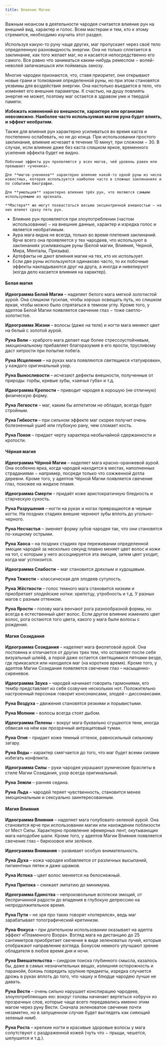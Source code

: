 ```yaml
---
title: Влияние Магии
---
```



<ButtonCover src="pic.jpg" title="Влияние Магии" author="Clint Cearley" authorHref="https://www.artstation.com/clintcearley" />
<BlockquoteBox attention>
    Важным нюансом в деятельности чародея считается влияние рун на внешний вид, характер и голос. Всем мастерам и тем, кто к этому стремится, необходимо изучить этот раздел.
</BlockquoteBox>

Используя какую-то руну чаще других, маг пропускает через своё тело определенную разновидность энергии. Она не только сплетается в заклинание, как того желает маг, но и касается непосредственно его самого. Все равно что заниматься каким-нибудь ремеслом − волей-неволей запачкаешься или поймаешь занозу.

Многие чародеи признаются, что, ставя приоритет, они открывают новые грани и толкования определенной руны, но при этом становятся уязвимы для воздействия энергии. Она настолько въедается в тело, что изменяет его внешние параметры. К счастью, на душу повлиять энергия не может, поэтому маг остается в здравом уме и твердой памяти.

**Избежать изменений во внешности, характере или организме невозможно. Наиболее часто используемая магом руна будет влиять, и эффект необратим.**

Также для влияния рун характерно усиливаться во время каста и постепенно ослабевать, но не до конца. При использовании простого заклинания, влияние исчезает в течение 10 минут, при сложном − 30. В случае, если влияние даже без каста слишком яркое, временного усиления эффекта будет не видно.

<BlockquoteBox text>

    Побочные эффекты рун проявляются у всех магов, чей уровень равен или превышает «ученика».

    Для **магов-учеников** характерно влияние какой-то одной руны из числа известных, которая используется наиболее часто в сложных заклинаниях и по событиям биографии.

    Для **умельцев** характерно влияние трёх рун, что являются самыми используемыми из арсенала.

    **Мастера** же могут похвастаться весьма эксцентричной внешностью − на них влияет сразу пять рун.

</BlockquoteBox>

* Влияние рун проявляется при злоупотреблении (частом использовании) − на внешние данные, характер и изредка голос и является необратимым.
* Аура мага видна не всегда, только во время плетения заклинаний. Ярче всего она проявляется у тех чародеев, что используют в заклинаниях усиливающие руны (Белой магии, Влияния, Черной, Мира, Менталы, Призыва).
* Артефакты не дают влияния магии на тех, кто их использует.
* Если две руны используются одинаково часто, то их побочные эффекты накладываются друг на друга, а иногда и нивелируют (когда дело касается влияния на характер).

#### Белая магия

**Идеограмма Белой Магии** – наделяет белого мага мягкой золотистой аурой. Она слишком тусклая, чтобы хорошо освещать путь, но слишком яркая, чтобы можно было спрятаться в темном углу. Кроме того, у адептов Белой Магии появляется свечение глаз − тоже светло-золотистое.

**Идеограмма Жизни** – волосы (даже на теле) и ногти мага меняют цвет на белый с золотой аурой.

**Руна Воли** – храброго мага делает еще более стрессоустойчивым, эмоциональному прибавляет благоразумия в его ярости, трусливому даст хитрости при попытке побега.

**Руна Исцеления** – на руках мага появляются светящиеся «татуировки», у каждого оригинальный узор.

**Руна Выносливости** – исчезают дефекты внешности, полученные от природы: горбы, кривые зубы, «заячья губа» и т.д.

**Идеограмма Крепости** – приводит чародея в хорошую (не отличную) физическую форму.

**Руна Легкости** – маг, каким бы аппетитом не обладал, всегда будет стройным.

**Руна Гибкости** – при сильном эффекте маг скорее получит очень болезненный ушиб или глубокую рану, чем сломает кость.

**Руна Покоя** – придает черту характера необычайной сдержанности и кротости.

#### Чёрная магия

**Идеограмма Чёрной Магии** – наделяет мага красно-оранжевой аурой. Она особенно ярка, когда чародей находится в местах, наполненных страданиями − например, посреди только что сожженной дотла деревни. Кроме того, у адептов Чёрной Магии появляется свечение глаз, похожее на жидкое пламя.

**Идеограмма Смерти** – придаёт коже аристократичную бледность и старческую сухость.

**Руна Разрушения** – ногти на руках и ногах превращаются в черные когти. На поздних стадиях внешне чернеют зубы вплоть до угольно-черного.

**Руна Несчастья** – зменяет форму зубов чародея так, что они становятся по-хищному острыми.

**Руна Хаоса** – на поздних стадиях при переживании определенной эмоции чародей за несколько секунд плавно меняет цвет волос и кожи на тот, с которым у него ассоциируется эта эмоция, затем цвет уходит, когда маг успокоится.

**Идеограмма Слабости** – маг становится дряхлым и худощавым.

**Руна Тяжести** – классическая для злодеев сутулость.

**Руна Жёсткости** – голос темного мага становится низким и приобретает злодейские нотки: хрипотцу, утробность и т.д. У разных магов с разным оттенком.

**Руна Ярости** – голову мага венчают рога разнообразной формы, но всегда в естественный цвет волос. Если другое влияние изменило цвет волос, рога остаются того цвета, какого у мага были волосы с рождения.

#### Магия Созидания

**Идеограмма Созидания** – наделяет мага фиолетовой аурой. Она постоянна и отличается от других трех тем, что оставляет после себя визуальный шлейф, а порой даже остается светящимися пятнами везде, где прикасался или находился маг (на короткое время). Кроме того, у адептов Магии Созидания появляется свечение глаз – насыщенно-сиреневое.

**Идеограмма Звука** – чародей начинает говорить гармониями, его тембр представляет из себя созвучие нескольких нот. Положительно настроенный персонаж говорит консонансами, злодей – диссонансами. 

**Руна Воздуха** – движения становятся резкими и порывистыми.

**Руна Молнии** – волосы всегда стоят дыбом.

**Идеограмма Пелены** – вокруг мага буквально сгущаются тени, иногда обвисая на нём как прозрачный антрацитовый туман.

**Руна Огня** – придает коже темный оттенок, равносильный сильному загару.

**Руна Воды** – характер смягчается до того, что маг будет всеми силами избегать конфликта.

**Идеограмма Силы** – руки чародея украшают рунические браслеты в стиле Магии Созидания, узор всегда оригинальный.

**Руна Земли** – ранняя седина.

**Руна Льда** – чародей теряет чувственность, становится менее эмоциональным и сексуально заинтересованным.

#### Магия Влияния

**Идеограмма Влияния** – наделяет мага голубовато-зеленой аурой. Она становится ярче при использовании магии или нахождении поблизости от Мест Силы. Характерно проявление эфемерных лент, окутывающих мага наподобие шали. Кроме того, у адептов Магии Влияния появляется свечение глаз – бирюзовое или зелёное.

**Идеограмма Внимания** – развивает особую внимательность.

**Руна Духа** – кожа чародея избавляется от различных высыпаний, пигментных пятен и даже шрамов.

**Руна Истока** – цвет волос меняется на белоснежный.

**Руна Притока** – снижает эмпатию до минимума.

**Идеограмма Единства** – непроизвольные всплески эмоций, от беспричинной радости до впадения в глубокую депрессию на непродолжительное время.

**Руна Пути** – не зря про таких говорят «потерялся», ведь маг зарабатывает топографический кретинизм.

**Руна Фокуса** – при длительном использовании оказывает на адепта эффект «Пламенного Взора». Взгляд мага на дистанцию до 25 сантиметров приобретает свечение в виде зеленоватых лучей, которые отображают направление взгляда. Бонусом немного улучшают зрение обладателя в любое время дня и ночи.

**Руна Вмешательства** – синдром поиска глубинного смысла, казалось бы, даже в самых незначительных вещах, излишняя осторожность и паранойя, боязнь повредить хрупкие предметы, изредка случается дрожь в руках вплоть до того, что чашку и блюдце чародею лучше не давать.

**Руна Вести** – очень сильно нарушает конспирацию чародеев, злоупотребляющих ею: вокруг головы начинает вертеться «обруч» из прозрачных слов, которые чаще всего передавались именно этим магом через руну Вести. Сначала зеленоватое свечение почти незаметно, но в запущенном случае будет выглядеть как сияющий зеленый нимб.

**Руна Роста** – крепкие ногти и красивые здоровые волосы у мага сопутствуют с раздраженной кожей (чуть что − прыщи, чешется, шелушится и т.д.).